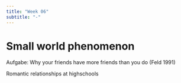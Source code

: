 ```yaml
---
title: "Week 06"
subtitle: "-"
---
```


# Small world phenomenon



Aufgabe: Why your friends have more friends than you do (Feld 1991)

Romantic relationships at highschools

